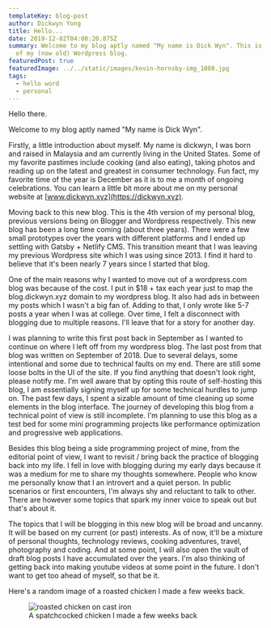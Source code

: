 ```yaml
---
templateKey: blog-post
author: Dickwyn Yong
title: Hello...
date: 2019-12-02T04:00:20.875Z
summary: Welcome to my blog aptly named "My name is Dick Wyn". This is a continuation
  of my (now old) Wordpress blog.
featuredPost: true
featuredImage: ../../static/images/kevin-hornsby-img_1088.jpg
tags:
  - hello word
  - personal
---
```


Hello there.

Welcome to my blog aptly named "My name is Dick Wyn".

Firstly, a little introduction about myself. My name is dickwyn, I was born and raised in Malaysia and am currently living in the United States. Some of my favorite pastimes include cooking (and also eating), taking photos and reading up on the latest and greatest in consumer technology. Fun fact, my favorite time of the year is December as it is to me a month of ongoing celebrations. You can learn a little bit more about me on my personal website at [www.dickwyn.xyz](https://dickwyn.xyz).

Moving back to this new blog. This is the 4th version of my personal blog, previous versions being on Blogger and Wordpress respectively. This new blog has been a long time coming (about three years). There were a few small prototypes over the years with different platforms and I ended up settling with Gatsby + Netlify CMS. This transition meant that I was leaving my previous Wordpress site which I was using since 2013. I find it hard to believe that it's been nearly 7 years since I started that blog.

One of the main reasons why I wanted to move out of a wordpress.com blog was because of the cost. I put in \$18 + tax each year just to map the blog.dickwyn.xyz domain to my wordpress blog. It also had ads in between my posts which I wasn't a big fan of. Adding to that, I only wrote like 5-7 posts a year when I was at college. Over time, I felt a disconnect with blogging due to multiple reasons. I'll leave that for a story for another day.

I was planning to write this first post back in September as I wanted to continue on where I left off from my wordpress blog. The last post from that blog was written on September of 2018. Due to several delays, some intentional and some due to technical faults on my end. There are still some loose bolts in the UI of the site. If you find anything that doesn't look right, please notify me. I'm well aware that by opting this route of self-hosting this blog, I am essentially signing myself up for some technical hurdles to jump on. The past few days, I spent a sizable amount of time cleaning up some elements in the blog interface. The journey of developing this blog from a technical point of view is still incomplete. I'm planning to use this blog as a test bed for some mini programming projects like performance optimization and progressive web applications.

Besides this blog being a side programming project of mine, from the editorial point of view, I want to revisit / bring back the practice of blogging back into my life. I fell in love with blogging during my early days because it was a medium for me to share my thoughts somewhere. People who know me personally know that I an introvert and a quiet person. In public scenarios or first encounters, I'm always shy and reluctant to talk to other. There are however some topics that spark my inner voice to speak out but that's about it.

The topics that I will be blogging in this new blog will be broad and uncanny. It will be based on my current (or past) interests. As of now, it'll be a mixture of personal thoughts, technology reviews, cooking adventures, travel, photography and coding. And at some point, I will also open the vault of draft blog posts I have accumulated over the years. I'm also thinking of getting back into making youtube videos at some point in the future. I don't want to get too ahead of myself, so that be it.

Here's a random image of a roasted chicken I made a few weeks back.

<figure>
  <img src="/images/20191123_112755.jpg" alt="roasted chicken on cast iron" />
  <figcaption>A spatchcocked chicken I made a few weeks back</figcaption>
</figure>
